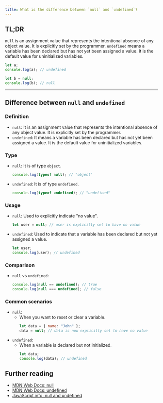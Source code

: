 ```yaml
---
title: What is the difference between `null` and `undefined`?
---
```


## TL;DR

`null` is an assignment value that represents the intentional absence of any object value. It is explicitly set by the programmer. `undefined` means a variable has been declared but has not yet been assigned a value. It is the default value for uninitialized variables.

```javascript
let a;
console.log(a); // undefined

let b = null;
console.log(b); // null
```

---

## Difference between `null` and `undefined`

### Definition

- `null`: It is an assignment value that represents the intentional absence of any object value. It is explicitly set by the programmer.
- `undefined`: It means a variable has been declared but has not yet been assigned a value. It is the default value for uninitialized variables.

### Type

- `null`: It is of type `object`.
  ```javascript
  console.log(typeof null); // "object"
  ```
- `undefined`: It is of type `undefined`.
  ```javascript
  console.log(typeof undefined); // "undefined"
  ```

### Usage

- `null`: Used to explicitly indicate "no value".
  ```javascript
  let user = null; // user is explicitly set to have no value
  ```
- `undefined`: Used to indicate that a variable has been declared but not yet assigned a value.
  ```javascript
  let user;
  console.log(user); // undefined
  ```

### Comparison

- `null` vs `undefined`:
  ```javascript
  console.log(null == undefined); // true
  console.log(null === undefined); // false
  ```

### Common scenarios

- `null`:
  - When you want to reset or clear a variable.
    ```javascript
    let data = { name: "John" };
    data = null; // data is now explicitly set to have no value
    ```
- `undefined`:
  - When a variable is declared but not initialized.
    ```javascript
    let data;
    console.log(data); // undefined
    ```

## Further reading

- [MDN Web Docs: null](https://developer.mozilla.org/en-US/docs/Web/JavaScript/Reference/Global_Objects/null)
- [MDN Web Docs: undefined](https://developer.mozilla.org/en-US/docs/Web/JavaScript/Reference/Global_Objects/undefined)
- [JavaScript.info: null and undefined](https://javascript.info/types#null-and-undefined)

